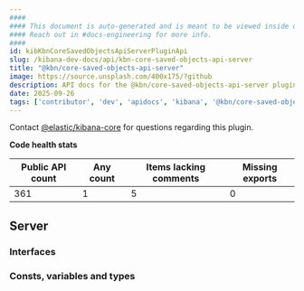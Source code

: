 ```yaml
---
####
#### This document is auto-generated and is meant to be viewed inside our experimental, new docs system.
#### Reach out in #docs-engineering for more info.
####
id: kibKbnCoreSavedObjectsApiServerPluginApi
slug: /kibana-dev-docs/api/kbn-core-saved-objects-api-server
title: "@kbn/core-saved-objects-api-server"
image: https://source.unsplash.com/400x175/?github
description: API docs for the @kbn/core-saved-objects-api-server plugin
date: 2025-09-26
tags: ['contributor', 'dev', 'apidocs', 'kibana', '@kbn/core-saved-objects-api-server']
---
```




Contact [@elastic/kibana-core](https://github.com/orgs/elastic/teams/kibana-core) for questions regarding this plugin.

**Code health stats**

| Public API count  | Any count | Items lacking comments | Missing exports |
|-------------------|-----------|------------------------|-----------------|
| 361 | 1 | 5 | 0 |

## Server

### Interfaces
<DocDefinitionList data={kbnCoreSavedObjectsApiServerObj.server.interfaces}/>

### Consts, variables and types
<DocDefinitionList data={kbnCoreSavedObjectsApiServerObj.server.misc}/>

